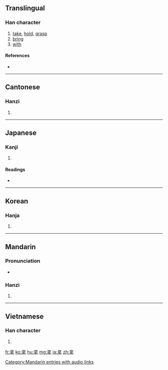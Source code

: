 {{also|拏}}
==Translingual==

===Han character===
{{Han char|rn=64|rad=手|as=06|sn=10|four=8050<sub>2</sub>|canj=人口手 (ORQ)}}

# [[take]], [[hold]], [[grasp]]
# [[bring]]
# [[with]]

====References====
* {{Han ref|kx=0429.010|dkj=12015|dj=0777.190|hdz=31864.030|uh=62FF|ud=25343|bh=AEB3|bd=44723}}

----

==Cantonese==

===Hanzi===
{{yue-hanzi|jyut=|y=na4}}

# {{defn|Cantonese|sort=手06}}

----

==Japanese==

===Kanji===
{{ja-kanji|grade=|rs=手06}}

# {{defn|Japanese|sort=手06}}

====Readings====
* {{ja-readings|on=[[だ]] (da), [[な]] (na)|kun=[[ひく]] (hiku)}}

----

==Korean==

===Hanja===
{{ko-hanja|hangeul=나|eumhun=|rv=na|mr=na|y=na}}

# {{defn|Korean|sort=手06}}

----

==Mandarin==

===Pronunciation===
* {{audio|zh-ná.ogg|audio}}

===Hanzi===
{{cmn-hanzi|pin=[[ná]] ([[na2]]), [[qì]] ([[qi4]])|wg=na<sup>2</sup>, ch'i<sup>4</sup>}}

# {{defn|Mandarin|sort=手06}}

[[Category:Mandarin entries with audio links]]

----

==Vietnamese==

===Han character===
{{vi-hantu|[[nã]], [[nạ]], [[nả]], [[nà]]|rs=手06}}

# {{defn|Vietnamese|sort=手06}}

[[fr:拿]]
[[ko:拿]]
[[hu:拿]]
[[mg:拿]]
[[ja:拿]]
[[zh:拿]]